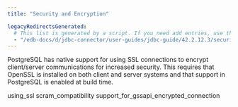```yaml
---
title: "Security and Encryption"

legacyRedirectsGenerated:
  # This list is generated by a script. If you need add entries, use the `legacyRedirects` key.
  - "/edb-docs/d/jdbc-connector/user-guides/jdbc-guide/42.2.12.3/security_and_encryption.html"
---
```


PostgreSQL has native support for using SSL connections to encrypt client/server communications for increased security. This requires that OpenSSL is installed on both client and server systems and that support in PostgreSQL is enabled at build time.

<div id="security_and_encryption" class="registered_link"></div>

<div class="toctree" maxdepth="3">

using_ssl scram_compatibility support_for_gssapi_encrypted_connection

</div>
